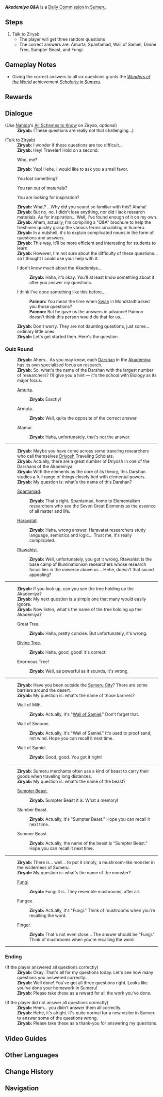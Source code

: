 {{Quest Infobox
|id            = 23026
|type          = Commission
|image         = Commission Akademiya Q&A.png
|summary       = <!--editor provided summary-->
|startLocation = [[Sumeru City]], [[Sumeru]]
|region        = Sumeru
|area          = Avidya Forest
|subarea       = Sumeru City
|requirement   = <!--Any quest that needs to be completed first-->
|other         = AR-Dependent Rewards
|characters    = Paimon; Traveler; Ziryab
|npc           = Ziryab
}}
'''''Akademiya Q&A''''' is a [[Daily Commission]] in [[Sumeru]].

==Steps==
# Talk to Ziryab
#* The player will get three random questions
#* The correct answers are: Amurta, Spantamad, Wall of Samiel, Divine Tree, Sumpter Beast, and Fungi.

==Gameplay Notes==
* Giving the correct answers to all six questions grants the ''[[Wonders of the World]]'' achievement ''[[Scholarly in Sumeru]]''.

==Rewards==
{{Commission Rewards|full}}

==Dialogue==
{{Quest Description|Sumeru researcher Ziryab seems interested in you...}}<!--map description: The Sumeru researcher Ziryab seems interested in you...-->
{{Dialogue start}}
;(Use [[Nahida]]'s [[All Schemes to Know]] on Ziryab, optional)
:'''Ziryab:''' (These questions are really not that challenging...)

;(Talk to Ziryab)
:'''Ziryab:''' I wonder if these questions are too difficult...
:'''Ziryab:''' Hey! Traveler! Hold on a second.
:{{DIcon}} Who, me?
:'''Ziryab:''' Yep! Hehe, I would like to ask you a small favor.
:{{DIcon}} You lost something?
:{{DIcon}} You ran out of materials?
:{{DIcon}} You are looking for inspiration?
:'''Ziryab:''' What? ...Why did you sound so familiar with this? Ahaha!
:'''Ziryab:''' But no, no. I didn't lose anything, nor did I lack research materials. As for inspiration... Well, I've found enough of it on my own.
:'''Ziryab:''' Ahem, actually, I'm compiling a "Q&A" brochure to help the freshmen quickly grasp the various terms circulating in Sumeru.
:'''Ziryab:''' In a nutshell, it's to explain complicated nouns in the form of questions and answers.
:'''Ziryab:''' This way, it'll be more efficient and interesting for students to learn.
:'''Ziryab:''' However, I'm not sure about the difficulty of these questions... so I thought I could use your help with it.
:{{DIcon}} I don't know much about the Akademiya...
::'''Ziryab:''' Haha, it's okay. You'll at least know something about it after you answer my questions.
:{{DIcon}} I think I've done something like this before...
::'''Paimon:''' You mean the time when [[Swan]] in Mondstadt asked you those questions?
::'''Paimon:''' But he gave us the answers in advance! Paimon doesn't think this person would do that for us...
:'''Ziryab:''' Don't worry. They are not daunting questions, just some... ordinary little ones.
:'''Ziryab:''' Let's get started then. Here's the question.

===Quiz Round===
:'''Ziryab:''' Ahem... As you may know, each [[Darshan]] in the [[Akademiya]] has its own specialized focus on research.
:'''Ziryab:''' So, what's the name of the Darshan with the largest number of researchers? I'll give you a hint &mdash; it's the school with Biology as its major focus.
:{{DIcon}} [[Amurta]].
::'''Ziryab:''' Exactly!
:{{DIcon}} Armuta.
::'''Ziryab:''' Well, quite the opposite of the correct answer.
:{{DIcon}} Atamur.
::'''Ziryab:''' Haha, unfortunately, that's not the answer.
----
:'''Ziryab:''' Maybe you have come across some traveling researchers who call themselves [[Driyosh]] Traveling Scholars.
:'''Ziryab:''' Actually, there are a great number of Driyosh in one of the Darshans of the Akademiya.
:'''Ziryab:''' With the elements as the core of its theory, this Darshan studies a full range of things closely tied with elemental powers.
:'''Ziryab:''' My question is: what's the name of this Darshan?
:{{DIcon}} [[Spantamad]].
::'''Ziryab:''' That's right. Spantamad, home to Elementalism researchers who see the Seven Great Elements as the essence of all matter and life.
:{{DIcon}} [[Haravatat]].
::'''Ziryab:''' Haha, wrong answer. Haravatat researchers study language, semiotics and logic... Trust me, it's really complicated.
:{{DIcon}} [[Rtawahist]].
::'''Ziryab:''' Well, unfortunately, you got it wrong. Rtawahist is the base camp of Illuminationism researchers whose research focus lies in the universe above us... Hehe, doesn't that sound appealing?
----
:'''Ziryab:''' If you look up, can you see the tree holding up the Akademiya?
:'''Ziryab:''' My next question is a simple one that many would easily ignore.
:'''Ziryab:''' Now listen, what's the name of the tree holding up the Akademiya?
:{{DIcon}} Great Tree.
::'''Ziryab:''' Haha, pretty concise. But unfortunately, it's wrong.
:{{DIcon}} [[Divine Tree]].
::'''Ziryab:''' Haha, good, good! It's correct!
:{{DIcon}} Enormous Tree!
::'''Ziryab:''' Well, as powerful as it sounds, it's wrong.
----
:'''Ziryab:''' Have you been outside the [[Sumeru City]]? There are some barriers around the desert.
:'''Ziryab:''' My question is: what's the name of those barriers?
:{{DIcon}} Wall of Milh.
::'''Ziryab:''' Actually, it's "[[Wall of Samiel]]." Don't forget that.
:{{DIcon}} Wall of Simoom.
::'''Ziryab:''' Actually, it's "Wall of Samiel." It's used to proof sand, not wind. Hope you can recall it next time.
:{{DIcon}} Wall of Samiel.
::'''Ziryab:''' Good, good. You got it right!
----
:'''Ziryab:''' Sumeru merchants often use a kind of beast to carry their goods when traveling long distances.
:'''Ziryab:''' My question is: what's the name of the beast?
:{{DIcon}} [[Sumpter Beast]].
::'''Ziryab:''' Sumpter Beast it is. What a memory!
:{{DIcon}} Slumber Beast.
::'''Ziryab:''' Actually, it's "Sumpter Beast." Hope you can recall it next time.
:{{DIcon}} Summer Beast.
::'''Ziryab:''' Actually, the name of the beast is "Sumpter Beast." Hope you can recall it next time.
----
:'''Ziryab:''' There is... well... to put it simply, a mushroom-like monster in the wilderness of Sumeru.
:'''Ziryab:''' My question is: what's the name of the monster?
:{{DIcon}} [[Fungi]].
::'''Ziryab:''' Fungi it is. They resemble mushrooms, after all.
:{{DIcon}} Fungee.
::'''Ziryab:''' Actually, it's "Fungi." Think of mushrooms when you're recalling the word.
:{{DIcon}} Finger.
::'''Ziryab:''' That's not even close... The answer should be "Fungi." Think of mushrooms when you're recalling the word.
----

===Ending===
;(If the player answered all questions correctly)
:'''Ziryab:''' Okay. That's all for my questions today. Let's see how many questions you answered correctly...
:'''Ziryab:''' Well done! You've got all three questions right. Looks like you've done your homework in Sumeru!
:'''Ziryab:''' Please take these as a reward for all the work you've done.

;(If the player did not answer all questions correctly)
:'''Ziryab:''' Hmm... you didn't answer them all correctly.
:'''Ziryab:''' Hehe, it's alright. It's quite normal for a new visitor in Sumeru to answer some of the questions wrong.
:'''Ziryab:''' Please take these as a thank-you for answering my questions.

{{Dialogue end}}

==Video Guides==
{{EVT
|video1   = NXOGRs4QK2U
|caption1 = Akademiya Q&A - "Scholarly in Sumeru" Achievement.
}}

==Other Languages==
{{Other Languages
|en      = Akademiya Q&A
|zhs     = 教令院，小问题
|zhs_rm  = Jiàolìng-yuàn, Xiǎo Wèntí
|zht     = 教令院，小問題
|zht_rm  = Jiàolìng-yuàn, Xiǎo Wèntí
|zh_tl   = Akademiya, Small Problem
|ja      = 教令院クイズ
|ja_rm   = KyouRyouin Kuizu
|ja_tl   = Akademiya Quiz
|ko      = 아카데미아 문답지
|ko_tl   = Akademiya Q&A
|es      = Sumeru de la A a la Z
|es_tl   = Sumeru From The A To The Z
|fr      = Petites questions sur l'Académie
|fr_tl   = Little Questions About the Akademiya
|ru      = Вопросы и ответы об Академии
|ru_tl   = Questions and Answers About Akademiya
|th      = คำถามทั่วไปเกี่ยวกับสถาบัน
|th_rm   = Khamtam Tuapai Kyeaw Kab Sthabun
|th_tl   = General Questions About the Akademiya
|vi      = Giáo Viện, Chuyện Nhỏ
|vi_tl   = Akademiya, Small Problem
|de      = Kleine Frage von der Akademie
|de_tl   = Small Question from the Akademiya
|id      = Akademiya? Masalah Kecil!
|id_tl   = Akademiya? Small Problem!
|pt      = Quiz da Academia
|pt_tl   = 
|tr      = Akademide Soru Cevap
|tr_tl   = Q&A at the Akademiya
|it      = Akademiya: domande e risposte
|it_tl   = Akademiya: Questions and Answers
}}

==Change History ==
{{Change History|3.0}}

==Navigation==
{{Commission Navbox|Sumeru}}